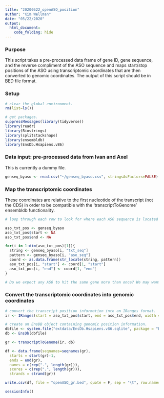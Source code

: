 ```yaml
---
title: "20200522_openASO_position"
author: "Kim Wellman"
date: "05/22/2020"
output:
  html_document: 
    code_folding: hide
---
```


### Purpose
This script takes a pre-processed data frame of gene ID, gene sequence, and the reverse compliment of the ASO sequence and maps start/stop positions of the ASO using transcriptomic coordinates that are then converted to genomic coordinates. The output of this script should be in BED file format.

### Setup

```r

# clear the global environment. 
rm(list=ls())

# get packages. 
suppressMessages(library(tidyverse))
library(readr)
library(Biostrings)
library(splitstackshape)
library(ensembldb)
library(EnsDb.Hsapiens.v86)

```

### Data input: pre-processed data from Ivan and Axel

This is currently a dummy file.

```r

genseq_byaso <- read.csv("~/genseq_byaso.csv", stringsAsFactors=FALSE)

```

### Map the transcriptomic coordinates

These coordinates are relative to the first nucleotide of the transcript (not the CDS) in order to be compatible with the 'transcriptToGenome' ensembldb functionality.

```r

# loop through each row to look for where each ASO sequence is located along the target transcript sequence. The'start' and 'end' positions are in relation to the start of the transcript and also represent character position within each transcript sequence string. 

aso_txt_pos <- genseq_byaso
aso_txt_pos$start <- NA
aso_txt_pos$end <- NA

for(i in 1:dim(aso_txt_pos)[1]){
  string <- genseq_byaso[i, "txt_seq"]
  pattern <- genseq_byaso[i, "aso_seq"]
  coord <- as.data.frame(str_locate(string, pattern))
  aso_txt_pos[i, "start"] <- coord[1, "start"]
  aso_txt_pos[i, "end"] <- coord[1, "end"]
}

# Do we expect any ASO to hit the same gene more than once? We may want to use str_locate_all()...

```

### Convert the transcriptomic coordinates into genomic coordinates


```r

# convert the transcript position information into an IRanges format. 
ir <- IRanges(start = aso_txt_pos$start, end = aso_txt_pos$end, width = (aso_txt_pos$end - aso_txt_pos$start + 1), names = aso_txt_pos$ensemblid)

# create an EnsDB object containing genomic position information.
dbfile <- system.file("extdata/EnsDb.Hsapiens.v86.sqlite", package = "EnsDb.Hsapiens.v86")
db <- EnsDb(dbfile)

gr <- transcriptToGenome(ir, db)

```

```r

df <- data.frame(seqnames=seqnames(gr),
  starts = start(gr)-1,
  ends = end(gr),
  names = c(rep(".", length(gr))),
  scores = c(rep(".", length(gr))),
  strands = strand(gr))

write.csv(df, file = "openASO_gr.bed", quote = F, sep = "\t", row.names = F, col.names = F)
```

```r
sessionInfo()

```
